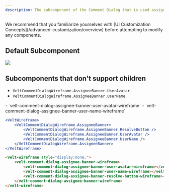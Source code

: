 ```yaml
---
description: The subcomponent of the Comment Dialog that is used assign a Comment as a task
---
```


<Note>
We recommend that you familiarize yourselves with [UI Customization Concepts](/advanced-customization/overview) before attempting to modify any components.
</Note>


## Default Subcomponent

![](/images/customization/velt-comment-dialog-sub-3.png)

## Subcomponents that don't support children

<Tabs>
<Tab title="React / Next.js">

- `VeltCommentDialogWireframe.AssigneeBanner.UserAvatar`
- `VeltCommentDialogWireframe.AssigneeBanner.UserName`

</Tab>
<Tab title="HTML">
- `velt-comment-dialog-assignee-banner-user-avatar-wireframe`
- `velt-comment-dialog-assignee-banner-user-name-wireframe`

</Tab>

</Tabs>

<RequestExample>

```jsx "React / Next.js"
<VeltWireframe>
    <VeltCommentDialogWireframe.AssigneeBanner>
        <VeltCommentDialogWireframe.AssigneeBanner.ResolveButton />
        <VeltCommentDialogWireframe.AssigneeBanner.UserAvatar />
        <VeltCommentDialogWireframe.AssigneeBanner.UserName />
    </VeltCommentDialogWireframe.AssigneeBanner>
</VeltWireframe>
```

```HTML HTML
<velt-wireframe style="display:none;">
    <velt-comment-dialog-assignee-banner-wireframe>
        <velt-comment-dialog-assignee-banner-user-avatar-wireframe></velt-comment-dialog-assignee-banner-user-avatar-wireframe>
        <velt-comment-dialog-assignee-banner-user-name-wireframe></velt-comment-dialog-assignee-banner-user-name-wireframe>
        <velt-comment-dialog-assignee-banner-resolve-button-wireframe></velt-comment-dialog-assignee-banner-resolve-button-wireframe>
    </velt-comment-dialog-assignee-banner-wireframe>
</velt-wireframe>
```
</RequestExample>


